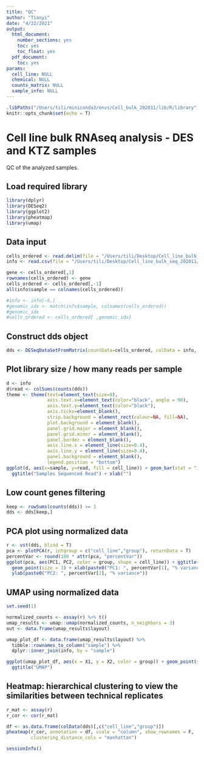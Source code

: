 ```yaml
---
title: "QC"
author: "Tianyi"
date: "4/22/2021"
output:
  html_document:
    number_sections: yes
    toc: yes
    toc_float: yes
  pdf_document:
    toc: yes
params:
  cell_line: NULL
  chemical: NULL
  counts_matrix: NULL
  sample_info: NULL
---
```


```r
.libPaths("/Users/tili/miniconda3/envs/Cell_bulk_202011/lib/R/library")
knitr::opts_chunk$set(echo = T)
```

# Cell line bulk RNAseq analysis - DES and KTZ samples

QC of the analyzed samples.  

## Load required library

```r
library(dplyr)
library(DESeq2)
library(ggplot2)
library(pheatmap)
library(umap)
```

## Data input

```r
cells_ordered <- read.delim(file = "/Users/tili/Desktop/Cell_line_bulk_seq_202011/data/processed/cells_KTZ_COV434.csv", header = T, sep = ",")
info <- read.csv(file = "/Users/tili/Desktop/Cell_line_bulk_seq_202011/data/processed/info_KTZ_COV434.csv", header = T, sep = ",")

gene <- cells_ordered[,1] 
rownames(cells_ordered) <- gene 
cells_ordered <- cells_ordered[,-1]
all(info$sample == colnames(cells_ordered))

#info <- info[-6,]
#genomic_idx <- match(info$sample, colnames(cells_ordered))
#genomic_idx
#cells_ordered <- cells_ordered[ ,genomic_idx]
```

## Construct dds object

```r
dds <- DESeqDataSetFromMatrix(countData=cells_ordered, colData = info, design = ~ group) 
```

## Plot library size / how many reads per sample

```r
d <- info
d$read <- colSums(counts(dds)) 
theme <- theme(text=element_text(size=9),
               axis.text.x=element_text(color="black", angle = 90),
               axis.text.y=element_text(color="black"),
               axis.ticks=element_blank(),
               strip.background = element_rect(colour=NA, fill=NA),
               plot.background = element_blank(),
               panel.grid.major = element_blank(),
               panel.grid.minor = element_blank(),
               panel.border = element_blank(),
               axis.line.x = element_line(size=0.4),
               axis.line.y = element_line(size=0.4),
               panel.background = element_blank(),
               legend.position = "bottom")
ggplot(d, aes(x=sample, y=read, fill = cell_line)) + geom_bar(stat = "identity") + theme +
  ggtitle("Samples Sequenced Read") + xlab("")
```

## Low count genes filtering 

```r
keep <- rowSums(counts(dds)) >= 1 
dds <- dds[keep,]
```

## PCA plot using normalized data

```r
r <- vst(dds, blind = T)
pca <- plotPCA(r, intgroup = c("cell_line","group"), returnData = T) 
percentVar <- round(100 * attr(pca, "percentVar")) 
ggplot(pca, aes(PC1, PC2, color = group, shape = cell_line)) + ggtitle("PCA") + theme +
  geom_point(size = 3) + xlab(paste0("PC1: ", percentVar[1], "% variance")) + 
  ylab(paste0("PC2: ", percentVar[2], "% variance"))
```

## UMAP using normalized data

```r
set.seed(1)

normalized_counts <- assay(r) %>% t()
umap_results <- umap::umap(normalized_counts, n_neighbors = 3)
out <- data.frame(umap_results$layout)

umap_plot_df <- data.frame(umap_results$layout) %>%
  tibble::rownames_to_column("sample") %>% 
  dplyr::inner_join(info, by = "sample")

ggplot(umap_plot_df, aes(x = X1, y = X2, color = group)) + geom_point(size = 2.5) + theme +
  ggtitle("UMAP")
```

## Heatmap: hierarchical clustering to view the similarities between technical replicates

```r
r_mat <- assay(r)
r_cor <- cor(r_mat)

df <- as.data.frame(colData(dds)[,c("cell_line","group")])
pheatmap(r_cor, annotation = df, scale = "column", show_rownames = F,
         clustering_distance_cols = "manhattan")
```

```r
sessionInfo()
```
